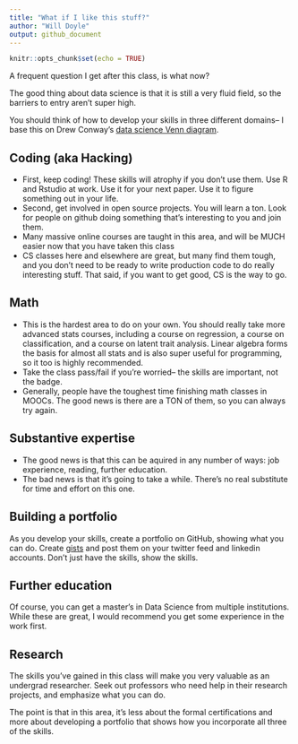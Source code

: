 ```yaml
---
title: "What if I like this stuff?"
author: "Will Doyle"
output: github_document
---
```


```r
knitr::opts_chunk$set(echo = TRUE)
```

A frequent question I get after this class, is what now? 

The good thing about data science is that it is still a very fluid field, so the barriers to entry aren't super high. 

You should think of how to develop your skills in three different domains-- I base this on Drew Conway's [data science Venn diagram](http://drewconway.com/zia/2013/3/26/the-data-science-venn-diagram).

## Coding (aka Hacking)

- First, keep coding! These skills will atrophy if you don't use them. Use R and Rstudio at work. Use it for your next paper. Use it to figure something out in your life. 
- Second, get involved in open source projects. You will learn a ton. Look for people on github doing something that's interesting to you and join them.
- Many massive online courses are taught in this area, and will be MUCH easier now that you have taken this class
- CS classes here and elsewhere are great, but many find them tough, and you don't need to be ready to write production code to do really interesting stuff. That said, if you want to get good, CS is the way to go. 

## Math

- This is the hardest area to do on your own. You should really take more advanced stats courses, including a course on regression, a course on classification, and a course on latent trait analysis. Linear algebra forms the basis for almost all stats and is also super useful for programming, so it too is highly recommended.  
- Take the class pass/fail if you're worried-- the skills are important, not the badge. 
- Generally, people have the toughest time finishing math classes in MOOCs. The good news is there are a TON of them, so you can always try again. 

## Substantive expertise

- The good news is that this can be aquired in any number of ways: job experience, reading, further education. 
- The bad news is that it's going to take a while. There's no real substitute for time and effort on this one.  

## Building a portfolio

As you develop your skills, create a portfolio on GitHub, showing what you can do. Create [gists](https://gist.github.com/) and post them on your twitter feed and linkedin accounts. Don't just have the skills, show the skills. 

## Further education
Of course, you can get a master's in Data Science from multiple institutions. While these are great, I would recommend you get some experience in the work first. 

## Research
The skills you've gained in this class will make you very valuable as an undergrad researcher. Seek out professors who need help in their research projects, and emphasize what you can do. 

The point is that in this area, it's less about the formal certifications and more about developing a portfolio that shows how you incorporate all three of the skills. 